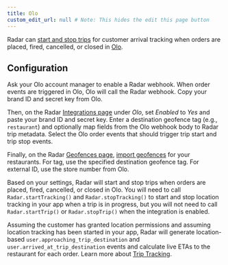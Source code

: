 ```yaml
---
title: Olo
custom_edit_url: null # Note: This hides the edit this page button
---
```


Radar can [start and stop trips](/trip-tracking) for customer arrival tracking when orders are placed, fired, cancelled, or closed in [Olo](https://www.olo.com).

## Configuration

Ask your Olo account manager to enable a Radar webhook. When order events are triggered in Olo, Olo will call the Radar webhook. Copy your brand ID and secret key from Olo.

Then, on the Radar [Integrations page](https://radar.io/dashboard/integrations) under *Olo*, set *Enabled* to *Yes* and paste your brand ID and secret key. Enter a destination geofence tag (e.g., `restaurant`) and optionally map fields from the Olo webhook body to Radar trip metadata. Select the Olo order events that should trigger trip start and trip stop events.

Finally, on the Radar [Geofences page](https://radar.io/dashboard/geofences), [import geofences](/geofences) for your restaurants. For tag, use the specified destination geofence tag. For external ID, use the store number from Olo.

Based on your settings, Radar will start and stop trips when orders are placed, fired, cancelled, or closed in Olo. You will need to call `Radar.startTracking()` and `Radar.stopTracking()` to start and stop location tracking in your app when a trip is in progress, but you will not need to call `Radar.startTrip()` or `Radar.stopTrip()` when the integration is enabled.

Assuming the customer has granted location permissions and assuming location tracking has been started in your app, Radar will generate location-based `user.approaching_trip_destination` and `user.arrived_at_trip_destination` events and calculate live ETAs to the restaurant for each order. Learn more about [Trip Tracking](/trip-tracking).
